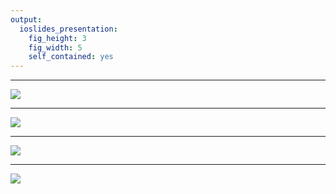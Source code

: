 ```yaml
---
output:
  ioslides_presentation:
    fig_height: 3
    fig_width: 5
    self_contained: yes
---
```

----

<div class="centered">![](img/high-five.gif)</div>

----

<div class="centered">![](img/turtle-high-five.gif)</div>

----

<div class="centered">![](img/corgi-high-five.gif)</div>

----

<div class="centered">![](img/walkby-cat-high-five.gif)</div>
